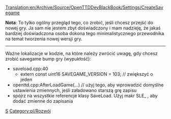 [[Translation:en/Archive/Source/OpenTTDDevBlackBook/Settings/CreateSavegame]]
 
<!--{{DevDoc}}-->{{pl/Rozwój}}

'''Nota''': To tylko ogólny przegląd tego, co zrobić, jeśli chcesz przejść do nowej gry. Ja sam nie jestem zbyt doświadczony i mam nadzieję, że jakaś bardziej doświadczona osoba dokona tego minimalistycznego przewodnika na temat tworzenia nowej wersji gry.

------

Ważne lokalizacje w kodzie, na które należy zwrócić uwagę, gdy chcesz zrobić savegame bump gry (wypukłość):

* saveload.cpp:40
** extern const uint16 SAVEGAME_VERSION = 103; // zwiększyć o jeden
* openttd.cpp:AfterLoadGame(...) // użyj tego, aby wprowadzić domyślne ustawienia zmiennych, jeśli załadowano starszą grę zapisu
* spójrz na wszystkie referencje klasy SaveLoad. Użyj makr SLE_ , aby dodać zmienne do zapisania


<!--[[Category:OpenTTDDevBlackBook|S]]--> [[Category:pl/OpenTTDDevBlackBook|S]]
<!--[[Category:Development]]--> [[Category:pl/Rozwój]]